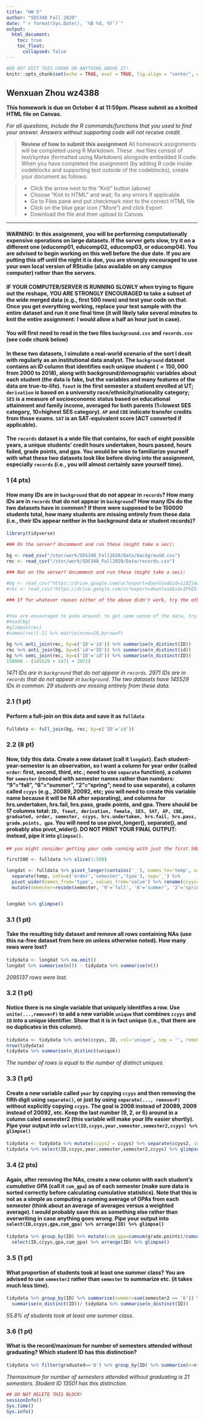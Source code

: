 ```yaml
---
title: "HW 5"
author: "SDS348 Fall 2020"
date: "`r format(Sys.Date(), '%B %d, %Y')`"
output:
  html_document:
    toc: true
    toc_float:
      collapsed: false
---
```


```r
#DO NOT EDIT THIS CHUNK OR ANYTHING ABOVE IT!
knitr::opts_chunk$set(echo = TRUE, eval = TRUE, fig.align = "center", warning = F, message = F, tidy=T, tidy.opts=list(width.cutoff=50), R.options=list(max.print=100,dplyr.print_max=100))
```

## Wenxuan Zhou wz4388

**This homework is due on October 4 at 11:59pm. Please submit as a knitted HTML file on Canvas.**

*For all questions, include the R commands/functions that you used to find your answer. Answers without supporting code will not receive credit.*

> **Review of how to submit this assignment**
> All homework assignments will be completed using R Markdown. These `.Rmd` files consist of text/syntax (formatted using Markdown) alongside embedded R code. 
> When you have completed the assignment (by adding R code inside codeblocks and supporting text outside of the codeblocks), create your document as follows:

> - Click the arrow next to the "Knit" button (above) 
> - Choose "Knit to HTML" and wait; fix any errors if applicable
> - Go to Files pane and put checkmark next to the correct HTML file
> - Click on the blue gear icon ("More") and click Export
> - Download the file and then upload to Canvas

---

#### WARNING: In this assignment, you will be performing computationally expensive operations on large datasets. If the server gets slow, try it on a different one (educomp01, educomp02, educomp03, or educomp04). You are advised to begin working on this well before the due date. If you are putting this off until the night it is due, you are strongly encouraged to use your own local version of RStudio (also available on any campus computer) rather than the servers.

#### IF YOUR COMPUTER/SERVER IS RUNNING SLOWLY when trying to figure out the reshape, YOU ARE STRONGLY ENCOURAGED to take a subset of the wide merged data (e.g., first 500 rows) and test your code on that. Once you get everything working, replace your test sample with the entire dataset and run it one final time (it will likely take several minutes to knit the entire assignment: I would allow a half an hour just in case).

#### You will first need to read in the two files `background.csv` and `records.csv` (see code chunk below)

#### In these two datasets, I simulate a real-world scenario of the sort I dealt with regularly as an institutional data analyst. The `background` dataset contains an ID column that identifies each unique student ($\approx 150,000$ from 2000 to 2018), along with background/demographic variables about each student (the data is fake, but the variables and many features of the data are true-to-life). `fseut` is the first semester a student enrolled at UT; `derivation` is based on a university race/ethnicity/nationality category; `SES` is a measure of socioeconomic status based on educational attainment and family income, averaged for both parents (1=lowest SES category, 10=highest SES category). `AP` and `CBE` indicate transfer credits from those exams. `SAT` is an SAT-equivalent score (ACT converted if applicable).

#### The `records` dataset is a wide file that contains, for each of eight possible years, a unique students' credit hours undertaken, hours passed, hours failed, grade points, and gpa. You would be wise to familiarize yourself with what these two datasets look like before diving into the assignment, especially `records` (i.e., you will almost certainly save yourself time).

### 1 (4 pts) 

#### How many IDs are in `background` that do not appear in `records`? How many IDs are in `records` that do not appear in `background`? How many IDs do the two datasets have in common? If there were supposed to be 150000 students total, how many students are missing entirely from these data (i.e., their IDs appear neither in the background data or student records)?

```R
library(tidyverse)

### On the server? Uncomment and run these (might take a sec):

bg <- read_csv("/stor/work/SDS348_Fall2020/Data/background.csv")
rec <- read_csv("/stor/work/SDS348_Fall2020/Data/records.csv")

### Not on the server? Uncomment and run these (might take a sec):

#bg <- read_csv("https://drive.google.com/uc?export=download&id=1iDZjouO3o2KmO3EJg8tdqjKXyQ3XE7FA")
#rec <- read_csv("https://drive.google.com/uc?export=download&id=1PhQ51JED5ZVR6Qp85Ds5GK2cg55IQzjr")

### If for whatever reason either of the above didn't work, try the other or just paste the url into a browser to download the file and read it in manually


#You are encouraged to poke around: to get some sense of the data, try
#head(bg)
#glimpse(rec)
#names(rec)[-1] %>% matrix(nrow=18,byrow=F)
```

```R
bg %>% anti_join(rec, by=c('ID'='id')) %>% summarise(n_distinct(ID))
rec %>% anti_join(bg, by=c('id'='ID')) %>% summarise(n_distinct(id))
bg %>% semi_join(rec, by=c('ID'='id')) %>% summarise(n_distinct(ID))
150000 - (145529 + 1471 + 2971)
```

*1471 IDs are in `background` that do not appear in `records`. 2971 IDs are in `records` that do not appear in `background`. The two datasets have 145529 IDs in common. 29 students are missing entirely from these data. *

### 2.1 (1 pt) 

#### Perform a full-join on this data and save it as `fulldata`

```R
fulldata <- full_join(bg, rec, by=c('ID'='id'))
```

### 2.2 (8 pt) 

#### Now, tidy this data. Create a new dataset (call it `longdat`). Each student-year-semester is an observation, so I want a column for year order (called `order`: first, second, third, etc.; need to use `separate` function), a column for `semester` (recoded with semester names rather than numbers: "9"="fall", "6"="summer", "2"="spring"; need to use separate), a column called `ccyys` (e.g., 20089, 20092, etc; you will need to create this variable name because it will be NA after separating), and columns for hrs.undertaken, hrs.fail, hrs.pass, grade.points, and gpa. There should be 17 columns total: `ID, fseut, derivation, female, SES, SAT, AP, CBE, graduated, order, semester, ccyys, hrs.undertaken, hrs.fail, hrs.pass, grade.points, gpa`. You will need to use pivot_longer(), separate(), and probably also pivot_wider(). DO NOT PRINT YOUR FINAL OUTPUT: instead, pipe it into `glimpse()`.


```R
## you might consider getting your code running with just the first 500 rows of your merged dataset (and then replace it with the full dataset at the end before knitting)

first500 <- fulldata %>% slice(1:500)

longdat <- fulldata %>% pivot_longer(contains('_'), names_to='temp', values_to='value') %>% 
  separate(temp, into=c('order','semester','type'), sep='_') %>% 
  pivot_wider(names_from='type', values_from='value') %>% rename(ccyys='NA') %>% 
  mutate(semester=recode(semester, '9'='fall', '6'='summer', '2'='spring'))


longdat %>% glimpse()
```


### 3.1 (1 pt) 

#### Take the resulting tidy dataset and remove all rows containing NAs (**use this na-free dataset from here on unless otherwise noted**). How many rows were lost?

```R
tidydata <- longdat %>% na.omit()
longdat %>% summarise(n()) - tidydata %>% summarise(n())
```

*2095137 rows were lost. *


### 3.2 (1 pt) 

#### Notice there is no single variable that uniquely identifies a row. Use `unite(...,remove=F)` to add a new variable `unique` that combines `ccyys` and `ID` into a unique identifier. Show that it is in fact unique (i.e., that there are no duplicates in this column).

```R
tidydata <- tidydata %>% unite(ccyys, ID, col='unique', sep = '', remove = F)
nrow(tidydata)
tidydata %>% summarise(n_distinct(unique))
```
*The number of rows is equal to the number of distinct uniques.*

###  3.3 (1 pt) 

#### Create a new variable called `year` by copying `ccyys` and then removing the fifth digit using `separate()`, or just by using `separate(..., remove=F)` without explicitly copying `ccyys`. The goal is 2008 instead of 20089, 2009 instead of 20092, etc. Keep the last number (9, 2, or 6) around in a column caled semester2 (this variable will make your life easier shortly). Pipe your output into `select(ID,ccyys,year,semester,semester2,ccyys) %>% glimpse()`

```R
tidydata <- tidydata %>% mutate(ccyys2 = ccyys) %>% separate(ccyys2, into=c('year','semester2'), sep=4)
tidydata %>% select(ID,ccyys,year,semester,semester2,ccyys) %>% glimpse()
```

###  3.4 (2 pts) 

#### Again, after removing the NAs, create a new column with each student's *cumulative GPA* (call it `cum_gpa`) as of each semester (make sure data is sorted correctly before calculating cumulative statistics). Note that this is not as a simple as computing a running average of GPAs from each semester (think about an average of averages versus a weighted average). I would probably save this as something else rather than overwriting in case anything goes wrong. Pipe your output into `select(ID,ccyys,gpa,cum_gpa) %>% arrange(ID) %>% glimpse()`

```R
tidydata %>% group_by(ID) %>% mutate(cum_gpa=cumsum(grade.points)/cumsum(hrs.pass)) %>% 
  select(ID,ccyys,gpa,cum_gpa) %>% arrange(ID) %>% glimpse()
```

### 3.5 (1 pt) 

#### What proportion of students took at least one summer class? You are advised to use `semester2` rather than `semester` to summarize etc. (it takes much less time).

```R
tidydata %>% group_by(ID) %>% summarise(summer=sum(semester2 == '6')) %>% filter(summer > 0) %>%
  summarise(n_distinct(ID))/ tidydata %>% summarise(n_distinct(ID))
```

*55.8% of students took at least one summer class.*

### 3.6 (1 pt) 

#### What is the record/maximum for number of semesters attended without graduating? Which student ID has this distinction?

```R
tidydata %>% filter(graduated=='0') %>% group_by(ID) %>% summarise(n=n()) %>% arrange(-n)
```

*Themaximum for number of semesters attended without graduating is 21 semesters. Student ID 13501 has this distinction. *

```R
## DO NOT DELETE THIS BLOCK!
sessionInfo()
Sys.time()
Sys.info()
```
